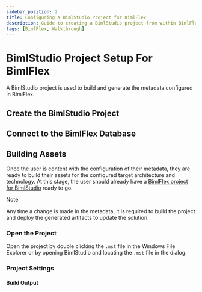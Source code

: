 ```yaml
---
sidebar_position: 2
title: Configuring a BimlStudio Project for BimlFlex
description: Guide to creating a BimlStudio project from within BimlFlex
tags: [BimlFlex, Walkthrough]
---
```



# BimlStudio Project Setup For BimlFlex

A BimlStudio project is used to build and generate the metadata configured in BimlFlex.

## Create the BimlStudio Project

<InclHeaderBimlstudioProject />

## Connect to the BimlFlex Database

<InclHeaderBimlstudioConnect />

## Building Assets

Once the user is content with the configuration of their metadata, they are ready to build their assets for the configured target architecture and technology. At this stage, the user should already have a [BimlFlex project for BimlStudio](bimlflex-setup-bimlstudio-project) ready to go.

>[!NOTE]
> Any time a change is made in the metadata, it is required to build the project and deploy the generated artifacts to update the solution.

### Open the Project

Open the project by double clicking the `.mst` file in the Windows File Explorer or by opening BimlStudio and locating the `.mst` file in the dialog.

### Project Settings

<InclHeaderBimlstudioProjectSettings />

#### Build Output

<InclHeaderBimlstudioProjectBuildOutputSettings />
